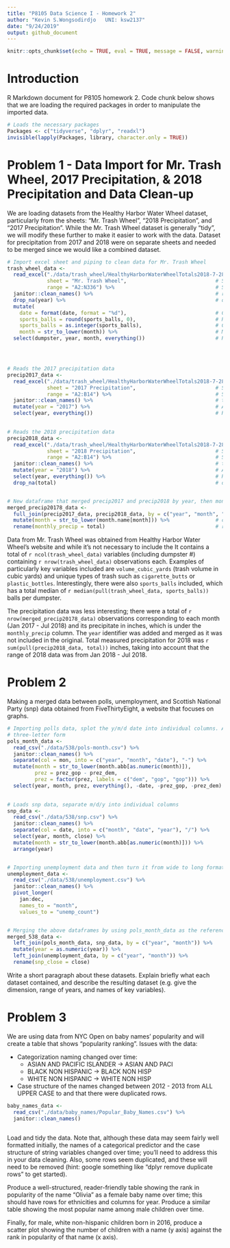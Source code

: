 ```yaml
---
title: "P8105 Data Science I - Homework 2"
author: "Kevin S.Wongsodirdjo   UNI: ksw2137"
date: "9/24/2019"
output: github_document
---
```


```r
knitr::opts_chunk$set(echo = TRUE, eval = TRUE, message = FALSE, warning = FALSE)
```

# Introduction
R Markdown document for P8105 homework 2. Code chunk below shows that we are loading the required packages in order to manipulate the imported data.

```r

# Loads the necessary packages
Packages <- c("tidyverse", "dplyr", "readxl")
invisible(lapply(Packages, library, character.only = TRUE))

```


# Problem 1 - Data Import for Mr. Trash Wheel, 2017 Precipitation, & 2018 Precipitation and Data Clean-up
We are loading datasets from the Healthy Harbor Water Wheel dataset, particularly from the sheets: "Mr. Trash Wheel", "2018 Precipitation", and "2017 Precipitation". While the Mr. Trash Wheel dataset is generally "tidy", we will modify these further to make it easier to work with the data. Dataset for precipitation from 2017 and 2018 were on separate sheets and needed to be merged since we would like a combined dataset. 

```r

# Import excel sheet and piping to clean data for Mr. Trash Wheel
trash_wheel_data <- 
  read_excel("./data/trash_wheel/HealthyHarborWaterWheelTotals2018-7-28.xlsx",
             sheet = "Mr. Trash Wheel",                             # Specifies which sheet to read
             range = "A2:N336") %>%                                 # Specifies the cells imported
  janitor::clean_names() %>%                                        # renames column titles as x_y and lowercases
  drop_na(year) %>%                                                 # drops any rows containing NA in "year" column
  mutate(
    date = format(date, format = "%d"),                             # Changes the date format from %y%m%d to %d
    sports_balls = round(sports_balls, 0),                          # Rounds the numbers in sports_balls to integers
    sports_balls = as.integer(sports_balls),                        # Converts type from double to integers
    month = str_to_lower(month)) %>%                                # Makes months to have lowercases
  select(dumpster, year, month, everything())                       # Re-arranges the column to be "tidier"




# Reads the 2017 precipitation data
precip2017_data <- 
  read_excel("./data/trash_wheel/HealthyHarborWaterWheelTotals2018-7-28.xlsx", 
             sheet = "2017 Precipitation",                          # Specifies the sheet
             range = "A2:B14") %>%                                  # Specifies range of cells to be read
  janitor::clean_names() %>%                                        # turns column names to lowercases
  mutate(year = "2017") %>%                                         # Adds year column
  select(year, everything())                                        # Re-arrange so year is 1st column
  

# Reads the 2018 precipitation data    
precip2018_data <- 
  read_excel("./data/trash_wheel/HealthyHarborWaterWheelTotals2018-7-28.xlsx", 
             sheet = "2018 Precipitation",                          # Specifies the sheet
             range = "A2:B14") %>%                                  # Specifies range of cells to be read
  janitor::clean_names() %>%                                        # turns column names to lowercases
  mutate(year = "2018") %>%                                         # Adds year column
  select(year, everything()) %>%                                    # Re-arrange so year is 1st column 
  drop_na(total)                                                    # drops blank cells in "total" column


# New dataframe that merged precip2017 and precip2018 by year, then month, then "total". 
merged_precip20178_data <- 
  full_join(precip2017_data, precip2018_data, by = c("year", "month", "total")) %>% 
  mutate(month = str_to_lower(month.name[month])) %>%               # changes month from "1" to "january" and so on
  rename(monthly_precip = total)                                    # renames the total column to monthly_precip

```

Data from Mr. Trash Wheel was obtained from Healthy Harbor Water Wheel's website and while it's not necessary to include the It contains a total of `r ncol(trash_wheel_data)` variables (including dumpster #) containing `r nrow(trash_wheel_data)` observations each. Examples of particularly key variables included are `volume_cubic_yards` (trash volume in cubic yards) and unique types of trash such as `cigarette_butts` or `plastic_bottles`. Interestingly, there were also `sports_balls` included, which has a total median of `r median(pull(trash_wheel_data, sports_balls))` balls per dumpster. 

The precipitation data was less interesting; there were a total of `r nrow(merged_precip20178_data)` observations corresponding to each month (Jan 2017 - Jul 2018) and its precipitate in inches, which is under the `monthly_precip` column. The `year` identifier was added and merged as it was not included in the original. Total measured precipitation for 2018 was `r sum(pull(precip2018_data, total))` inches, taking into account that the range of 2018 data was from Jan 2018 - Jul 2018.

# Problem 2
Making a merged data between polls, unemployment, and Scottish National Party (snp) data obtained from FiveThirtyEight, a website that focuses on graphs.

```r

# Importing polls data, splot the y/m/d date into individual columns. Also changed month from numeric to 
# three-letter form
pols_month_data <- 
  read_csv("./data/538/pols-month.csv") %>% 
  janitor::clean_names() %>% 
  separate(col = mon, into = c("year", "month", "date"), "-") %>% 
  mutate(month = str_to_lower(month.abb[as.numeric(month)]),
         prez = prez_gop - prez_dem,
         prez = factor(prez, labels = c("dem", "gop", "gop"))) %>% 
  select(year, month, prez, everything(), -date, -prez_gop, -prez_dem)
  

# Loads snp data, separate m/d/y into individual columns
snp_data <- 
  read_csv("./data/538/snp.csv") %>% 
  janitor::clean_names() %>% 
  separate(col = date, into = c("month", "date", "year"), "/") %>% 
  select(year, month, close) %>% 
  mutate(month = str_to_lower(month.abb[as.numeric(month)])) %>% 
  arrange(year)


# Importing unemployment data and then turn it from wide to long format.
unemployment_data <- 
  read_csv("./data/538/unemployment.csv") %>% 
  janitor::clean_names() %>% 
  pivot_longer(
    jan:dec,
    names_to = "month",
    values_to = "unemp_count")


# Merging the above dataframes by using pols_month_data as the reference.
merged_538_data <-
  left_join(pols_month_data, snp_data, by = c("year", "month")) %>% 
  mutate(year = as.numeric(year)) %>% 
  left_join(unemployment_data, by = c("year", "month")) %>% 
  rename(snp_close = close)

```


Write a short paragraph about these datasets. Explain briefly what each dataset contained, and describe the resulting dataset (e.g. give the dimension, range of years, and names of key variables).


# Problem 3
We are using data from NYC Open on baby names' popularity and will create a table that shows "popularity ranking". Issues with the data: 

* Categorization naming changed over time:
  * ASIAN AND PACIFIC ISLANDER -> ASIAN AND PACI
  * BLACK NON HISPANIC -> BLACK NON HISP
  * WHITE NON HISPANIC -> WHITE NON HISP
* Case structure of the names changed between 2012 - 2013 from ALL UPPER CASE to 
and that there were duplicated rows.

```r

baby_names_data <-
  read_csv("./data/baby_names/Popular_Baby_Names.csv") %>% 
  janitor::clean_names()
  

```

Load and tidy the data. Note that, although these data may seem fairly well formatted initially, the names of a categorical predictor and the case structure of string variables changed over time; you’ll need to address this in your data cleaning. Also, some rows seem duplicated, and these will need to be removed (hint: google something like “dplyr remove duplicate rows” to get started).

Produce a well-structured, reader-friendly table showing the rank in popularity of the name “Olivia” as a female baby name over time; this should have rows for ethnicities and columns for year. Produce a similar table showing the most popular name among male children over time.

Finally, for male, white non-hispanic children born in 2016, produce a scatter plot showing the number of children with a name (y axis) against the rank in popularity of that name (x axis).

